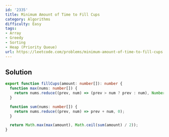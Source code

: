 ```yaml
---
id: '2335'
title: Minimum Amount of Time to Fill Cups
category: Algorithms
difficulty: Easy
tags:
- Array
- Greedy
- Sorting
- Heap (Priority Queue)
url: https://leetcode.com/problems/minimum-amount-of-time-to-fill-cups
---
```


## Solution

```typescript filename="solution.ts" copy
export function fillCups(amount: number[]): number {
  function max(nums: number[]) {
    return nums.reduce((prev, num) => (prev > num ? prev : num), Number.MIN_SAFE_INTEGER);
  }

  function sum(nums: number[]) {
    return nums.reduce((prev, num) => prev + num, 0);
  }

  return Math.max(max(amount), Math.ceil(sum(amount) / 2));
}
```

